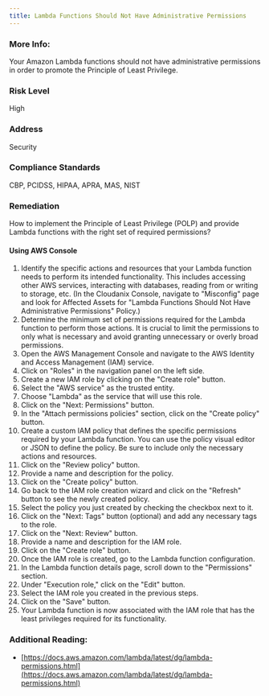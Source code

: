 ```yaml
---
title: Lambda Functions Should Not Have Administrative Permissions
---
```


### More Info:

Your Amazon Lambda functions should not have administrative permissions in order to promote the Principle of Least Privilege.

### Risk Level

High

### Address

Security

### Compliance Standards

CBP, PCIDSS, HIPAA, APRA, MAS, NIST

### Remediation

How to implement the Principle of Least Privilege (POLP) and provide Lambda functions with the right set of required permissions?

#### Using AWS Console

1. Identify the specific actions and resources that your Lambda function needs to perform its intended functionality. This includes accessing other AWS services, interacting with databases, reading from or writing to storage, etc.
    (In the Cloudanix Console, navigate to "Misconfig" page and look for Affected Assets for "Lambda Functions Should Not Have Administrative Permissions" Policy.)
2. Determine the minimum set of permissions required for the Lambda function to perform those actions. It is crucial to limit the permissions to only what is necessary and avoid granting unnecessary or overly broad permissions.
3. Open the AWS Management Console and navigate to the AWS Identity and Access Management (IAM) service.
4. Click on "Roles" in the navigation panel on the left side.
5. Create a new IAM role by clicking on the "Create role" button.
6. Select the "AWS service" as the trusted entity.
7. Choose "Lambda" as the service that will use this role.
8. Click on the "Next: Permissions" button.
9. In the "Attach permissions policies" section, click on the "Create policy" button.
10. Create a custom IAM policy that defines the specific permissions required by your Lambda function. You can use the policy visual editor or JSON to define the policy. Be sure to include only the necessary actions and resources.
11. Click on the "Review policy" button.
12. Provide a name and description for the policy.
13. Click on the "Create policy" button.
14. Go back to the IAM role creation wizard and click on the "Refresh" button to see the newly created policy.
15. Select the policy you just created by checking the checkbox next to it.
16. Click on the "Next: Tags" button (optional) and add any necessary tags to the role.
17. Click on the "Next: Review" button.
18. Provide a name and description for the IAM role.
19. Click on the "Create role" button.
20. Once the IAM role is created, go to the Lambda function configuration.
21. In the Lambda function details page, scroll down to the "Permissions" section.
22. Under "Execution role," click on the "Edit" button.
23. Select the IAM role you created in the previous steps.
24. Click on the "Save" button.
25. Your Lambda function is now associated with the IAM role that has the least privileges required for its functionality.

### Additional Reading:

- [https://docs.aws.amazon.com/lambda/latest/dg/lambda-permissions.html](https://docs.aws.amazon.com/lambda/latest/dg/lambda-permissions.html)
